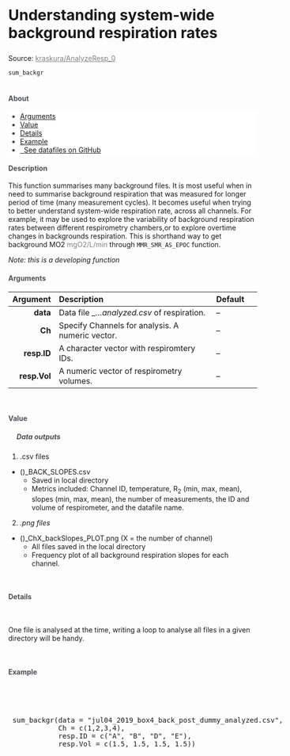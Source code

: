 


<div class="page-header">
  <h2 style="font-size: 30px; text-align:left;">Understanding system-wide background respiration rates</h2>
  <p>Source: <a href = "#" style = "color:gray;">kraskura/AnalyzeResp_0</a></p>
</div>


`sum_backgr`
<br>
<br>

<h4 style="color:#495057; font-weight: bold;  text-align: left">About</h4>
<ul class="breadcrumb" style="background-color:#fff; border:none; color:#3e3f3a">
  <li><a href="#Arguments">Arguments</a></li>
  <li><a href="#Value">Value</a></li>
  <li><a href="#Details">Details</a></li>
  <li><a href="#Example">Example</a></li>
  <li><a href="#"><i class="fas fa-download"></i>&nbsp; See datafiles on GitHub</a></li>
</ul>


<h4 style="color:#495057; font-weight: bold;  text-align: left">Description</h4>

<!-- <h4 style="color:#495057; font-weight: bold;  text-align: left">Before running the SMR function </h4><br> -->

This function summarises many background files. It is most useful when in need to summarise background respiration that was measured for longer period of time (many measurement cycles). It becomes useful when trying to better understand system-wide respiration rate, across all channels. For example, it may be used to explore the variability of background respiration rates between different respirometry chambers,or to explore overtime changes in backgrounds respiration. This is shorthand way to get background MO2 <a style="color:grey">mgO2/L/min<a> through `MMR_SMR_AS_EPOC` function.

_Note: this is a developing function_

<h4><a style="color:#495057; font-weight: bold;  text-align: left" name="Arguments">Arguments</a></h4>

  Argument       | Description | Default
---: | :------------- | :---
**data**        | Data file _..._analyzed.csv_ of respiration. | --
**Ch**          | Specify Channels for analysis. A numeric vector. | --
**resp.ID**     | A character vector with respiromtery IDs. | --
**resp.Vol**    | A numeric vector of respirometry volumes. | --

<br><h4><a name="Value" style="color:#495057; font-weight: bold;  text-align: left">Value</a></h4>

<h5 style="color:#495057; font-weight: bold;  text-align: left; text-indent:+10px;"><i class="fas fa-ellipsis-h"></i>&nbsp; Data outputs</h5>

1. .csv files
* ()_BACK_SLOPES.csv
  - Saved in local directory
  - Metrics included: Channel ID, temperature, R~2~ (min, max, mean), slopes (min, max, mean), the number of measurements, the ID and volume of respirometer, and the datafile name. 
2. _.png files_
* ()_ChX_backSlopes_PLOT.png (X = the number of channel)
  - All files saved in the local directory
  - Frequency plot of all background respiration slopes for each channel.


<br><h4><a name="Details" style="color:#495057; font-weight: bold;  text-align: left">Details</a></h4> <br>

One file is analysed at the time, writing a loop to analyse all files in a given directory will be handy. 


<br><h4><a name="Example" style="color:#495057; font-weight: bold;  text-align: left">Example</a></h4> <br>


<pre class = "sourceCode yaml"> 

 sum_backgr(data = "jul04_2019_box4_back_post_dummy_analyzed.csv",
            Ch = c(1,2,3,4),
            resp.ID = c("A", "B", "D", "E"),
            resp.Vol = c(1.5, 1.5, 1.5, 1.5))

</pre>







